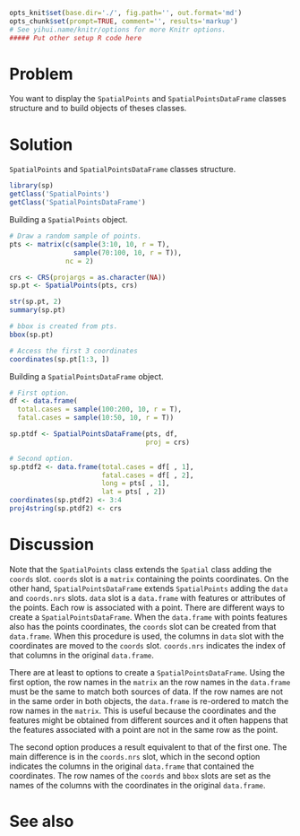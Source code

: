 ```r
opts_knit$set(base.dir='./', fig.path='', out.format='md')
opts_chunk$set(prompt=TRUE, comment='', results='markup')
# See yihui.name/knitr/options for more Knitr options.
##### Put other setup R code here

```

# Problem
You want to display the `SpatialPoints` and `SpatialPointsDataFrame` classes structure and to build objects of theses classes.

# Solution
`SpatialPoints` and `SpatialPointsDataFrame` classes structure.
```r
library(sp)
getClass('SpatialPoints')
getClass('SpatialPointsDataFrame')
```

Building a `SpatialPoints` object.
```r
# Draw a random sample of points.
pts <- matrix(c(sample(3:10, 10, r = T),
                sample(70:100, 10, r = T)),
              nc = 2)

crs <- CRS(projargs = as.character(NA))
sp.pt <- SpatialPoints(pts, crs)

str(sp.pt, 2)
summary(sp.pt)

# bbox is created from pts.
bbox(sp.pt)

# Access the first 3 coordinates
coordinates(sp.pt[1:3, ])
```

Building a `SpatialPointsDataFrame` object.
```r
# First option.
df <- data.frame(
  total.cases = sample(100:200, 10, r = T),
  fatal.cases = sample(10:50, 10, r = T))

sp.ptdf <- SpatialPointsDataFrame(pts, df,
                                  proj = crs)

# Second option.
sp.ptdf2 <- data.frame(total.cases = df[ , 1],
                       fatal.cases = df[ , 2],
                       long = pts[ , 1],
                       lat = pts[ , 2])
coordinates(sp.ptdf2) <- 3:4
proj4string(sp.ptdf2) <- crs
```

# Discussion
Note that the `SpatialPoints` class extends the `Spatial` class adding the `coords` slot. `coords` slot is a `matrix` containing the points coordinates. On the other hand, `SpatialPointsDataFrame` extends `SpatialPoints` adding the `data` and `coords.nrs` slots. `data` slot is a `data.frame` with features or attributes of the points. Each row is associated with a point. There are different ways to create a `SpatialPointsDataFrame`. When the `data.frame` with points features also has the points coordinates, the `coords` slot can be created from that `data.frame`. When this procedure is used, the columns in `data` slot with the coordinates are moved to the `coords` slot. `coords.nrs` indicates the index of that columns in the original `data.frame`.  

There are at least to options to create a `SpatialPointsDataFrame`. Using the first option, the row names in the `matrix` an the row names in the `data.frame` must be the same to match both sources of data. If the row names are not in the same order in both objects, the `data.frame` is re-ordered  to match the row names in the  `matrix`. This is useful because the coordinates and the features might be obtained from different sources and it often happens that the features associated with a point are not in the same row as the point.  

The second option produces a result equivalent to that of the first one. The main difference is in the `coords.nrs` slot, which in the second option indicates the columns in the original `data.frame` that contained the coordinates. The row names of the `coords` and `bbox` slots are set as the names of the columns with the coordinates in the original `data.frame`.



# See also































